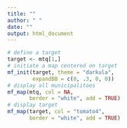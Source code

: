 ```yaml
---
title: ""
author: " "
date: ""
output: html_document
---
```


```r
# define a target 
target <- mtq[1,]
# initiate a map centered on target
mf_init(target, theme = "darkula", 
        expandBB = c(0, .3, 0, 0))
# display all municipalitoes
mf_map(mtq, col = NA, 
       border = "white", add = TRUE)
# display target
mf_map(target, col = "tomato4", 
       border = "white", add = TRUE)
```
